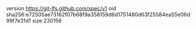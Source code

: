version https://git-lfs.github.com/spec/v1
oid sha256:e72505ae73162f07b68f9a358159d6d1751480d63f25584ea55e06d99f7e31d1
size 230156
